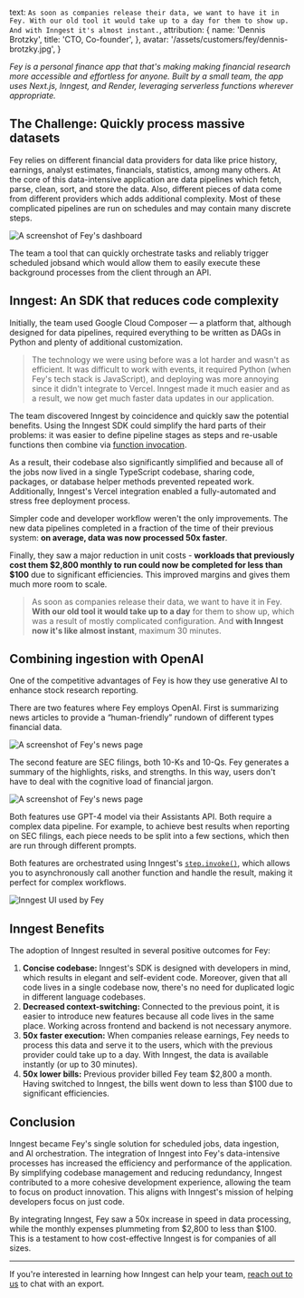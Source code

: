  text: `As soon as companies release their data, we want to have it in Fey. With our old tool it would take up to a day for them to show up. And with Inngest it's almost instant.`,
  attribution: {
    name: 'Dennis Brotzky',
    title: 'CTO, Co-founder',
  },
  avatar: '/assets/customers/fey/dennis-brotzky.jpg',
}

_Fey is a personal finance app that that's making making financial research more accessible and effortless for anyone. Built by a small team, the app uses Next.js, Inngest, and Render, leveraging serverless functions wherever appropriate._

## The Challenge: Quickly process massive datasets

Fey relies on different financial data providers for data like price history, earnings, analyst estimates, financials, statistics, among many others. At the core of this data-intensive application are data pipelines which fetch, parse, clean, sort, and store the data. Also, different pieces of data come from different providers which adds additional complexity. Most of these complicated pipelines are run on schedules and may contain many discrete steps.

![A screenshot of Fey's dashboard](/assets/customers/fey/fey-dashboard.png)

The team a tool that can quickly orchestrate tasks and reliably trigger scheduled jobsand which would allow them to easily execute these background processes from the client through an API.

## Inngest: An SDK that reduces code complexity

Initially, the team used Google Cloud Composer — a platform that, although designed for data pipelines, required everything to be written as DAGs in Python and plenty of additional customization.

> The technology we were using before was a lot harder and wasn't as efficient. It was difficult to work with events, it required Python (when Fey's tech stack is JavaScript), and deploying was more annoying since it didn't integrate to Vercel. Inngest made it much easier and as a result, we now get much faster data updates in our application.

The team discovered Inngest by coincidence and quickly saw the potential benefits. Using the Inngest SDK could simplify the hard parts of their problems: it was easier to define pipeline stages as steps and re-usable functions then combine via [function invocation](/docs/guides/invoking-functions-directly).

As a result, their codebase also significantly simplified and because all of the jobs now lived in a single TypeScript codebase, sharing code, packages, or database helper methods prevented repeated work. Additionally, Inngest's Vercel integration enabled a fully-automated and stress free deployment process.

Simpler code and developer workflow weren't the only improvements. The new data pipelines completed in a fraction of the time of their previous system: **on average, data was now processed 50x faster**.

Finally, they saw a major reduction in unit costs - **workloads that previously cost them $2,800 monthly to run could now be completed for less than $100** due to significant efficiencies. This improved margins and gives them much more room to scale.

> As soon as companies release their data, we want to have it in Fey. **With our old tool it would take up to a day** for them to show up, which was a result of mostly complicated configuration. And **with Inngest now it's like almost instant**, maximum 30 minutes.

## Combining ingestion with OpenAI

One of the competitive advantages of Fey is how they use generative AI to enhance stock research reporting.

There are two features where Fey employs OpenAI. First is summarizing news articles to provide a “human-friendly” rundown of different types financial data.

![A screenshot of Fey's news page](/assets/customers/fey/fey-news-page.jpeg)

The second feature are SEC filings, both 10-Ks and 10-Qs. Fey generates a summary of the highlights, risks, and strengths. In this way, users don't have to deal with the cognitive load of financial jargon.

![A screenshot of Fey's news page](/assets/customers/fey/fey-news-page-2.png)

Both features use GPT-4 model via their Assistants API. Both require a complex data pipeline. For example, to achieve best results when reporting on SEC filings, each piece needs to be split into a few sections, which then are run through different prompts.

Both features are orchestrated using Inngest's [`step.invoke()`](/docs/reference/functions/step-invoke), which allows you to asynchronously call another function and handle the result, making it perfect for complex workflows.

![Inngest UI used by Fey](/assets/customers/fey/fey-inngest-ui.jpeg)

## Inngest Benefits

The adoption of Inngest resulted in several positive outcomes for Fey:

1. **Concise codebase:** Inngest's SDK is designed with developers in mind, which results in elegant and self-evident code. Moreover, given that all code lives in a single codebase now, there's no need for duplicated logic in different language codebases. 
2. **Decreased context-switching:** Connected to the previous point, it is easier to introduce new features because all code lives in the same place. Working across frontend and backend is not necessary anymore.
3. **50x faster execution:** When companies release earnings, Fey needs to process this data and serve it to the users, which with the previous provider could take up to a day. With Inngest, the data is available instantly (or up to 30 minutes).
4. **50x lower bills:** Previous provider billed Fey team $2,800 a month. Having switched to Inngest, the bills went down to less than $100 due to significant efficiencies.

## Conclusion

Inngest became Fey's single solution for scheduled jobs, data ingestion, and AI orchestration. The integration of Inngest into Fey's data-intensive processes has increased the efficiency and performance of the application. By simplifying codebase management and reducing redundancy, Inngest contributed to a more cohesive development experience, allowing the team to focus on product innovation. This aligns with Inngest's mission of helping developers focus on just code. 

By integrating Inngest, Fey saw a 50x increase in speed in data processing, while the monthly expenses plummeting from $2,800 to less than $100. This is a testament to how cost-effective Inngest is for companies of all sizes.

---

If you're interested in learning how Inngest can help your team, [reach out to us](/contact?ref=case-study-soundcloud) to chat with an export.
